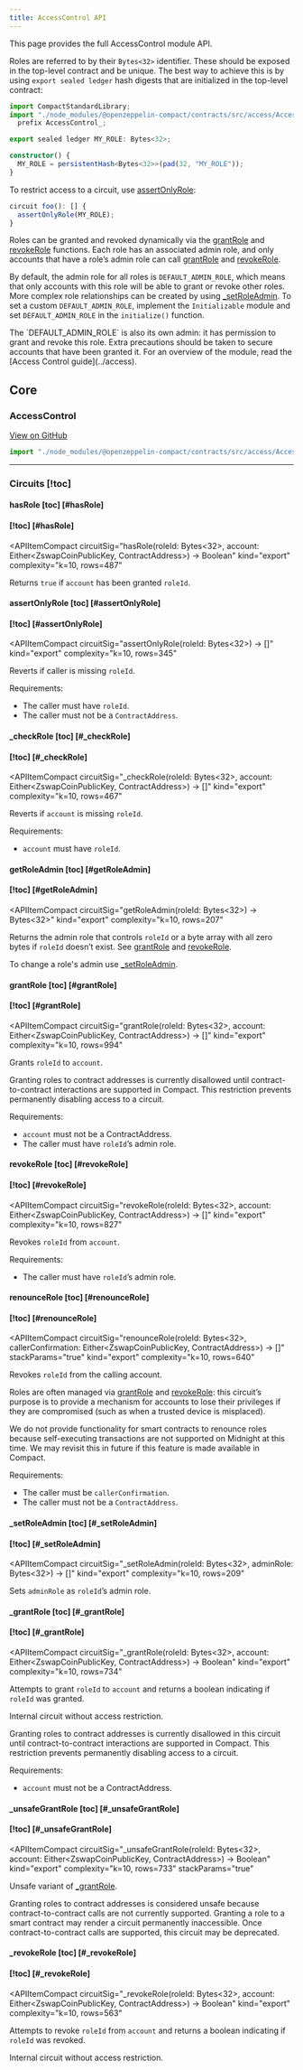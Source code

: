 ```yaml
---
title: AccessControl API
---
```


This page provides the full AccessControl module API.

Roles are referred to by their `Bytes<32>` identifier.
These should be exposed in the top-level contract and be unique.
The best way to achieve this is by using `export sealed ledger` hash digests that are initialized in the top-level contract:

```typescript
import CompactStandardLibrary;
import "./node_modules/@openzeppelin-compact/contracts/src/access/AccessControl"
  prefix AccessControl_;

export sealed ledger MY_ROLE: Bytes<32>;

constructor() {
  MY_ROLE = persistentHash<Bytes<32>>(pad(32, "MY_ROLE"));
}
```

To restrict access to a circuit, use [assertOnlyRole](#assertonlyrole):

```typescript
circuit foo(): [] {
  assertOnlyRole(MY_ROLE);
}
```

Roles can be granted and revoked dynamically via the [grantRole](#grantRole) and [revokeRole](#revokeRole) functions.
Each role has an associated admin role,
and only accounts that have a role’s admin role can call [grantRole](#grantRole) and [revokeRole](#revokeRole).

By default, the admin role for all roles is `DEFAULT_ADMIN_ROLE`,
which means that only accounts with this role will be able to grant or revoke other roles.
More complex role relationships can be created by using [_setRoleAdmin](#_setRoleAdmin).
To set a custom `DEFAULT_ADMIN_ROLE`,
implement the `Initializable` module and set `DEFAULT_ADMIN_ROLE` in the `initialize()` function.

<Callout type='warn'>
  The `DEFAULT_ADMIN_ROLE` is also its own admin: it has permission to grant and revoke this role.
  Extra precautions should be taken to secure accounts that have been granted it.
</Callout>

<Callout type='info'>
  For an overview of the module, read the [Access Control guide](../access).
</Callout>

## Core

### AccessControl

[View on GitHub](https://github.com/OpenZeppelin/compact-contracts/blob/main/contracts/src/access/AccessControl.compact)

```ts
import "./node_modules/@openzeppelin-compact/contracts/src/access/AccessControl";
```

---

### Circuits [!toc]

#### hasRole [toc] [#hasRole]
#### [!toc] [#hasRole]
<APIItemCompact
  circuitSig="hasRole(roleId: Bytes<32>, account: Either<ZswapCoinPublicKey, ContractAddress>) → Boolean"
  kind="export"
  complexity="k=10, rows=487"
>
  Returns `true` if `account` has been granted `roleId`.
</APIItemCompact>

#### assertOnlyRole [toc] [#assertOnlyRole]
#### [!toc] [#assertOnlyRole]
<APIItemCompact
  circuitSig="assertOnlyRole(roleId: Bytes<32>) → []"
  kind="export"
  complexity="k=10, rows=345"
>
  Reverts if caller is missing `roleId`.

  Requirements:

  * The caller must have `roleId`.
  * The caller must not be a `ContractAddress`.
</APIItemCompact>

#### _checkRole [toc] [#_checkRole]
#### [!toc] [#_checkRole]
<APIItemCompact
  circuitSig="_checkRole(roleId: Bytes<32>, account: Either<ZswapCoinPublicKey, ContractAddress>) → []"
  kind="export"
  complexity="k=10, rows=467"
>
  Reverts if `account` is missing `roleId`.

  Requirements:

  * `account` must have `roleId`.
</APIItemCompact>

#### getRoleAdmin [toc] [#getRoleAdmin]
#### [!toc] [#getRoleAdmin]
<APIItemCompact
  circuitSig="getRoleAdmin(roleId: Bytes<32>) → Bytes<32>"
  kind="export"
  complexity="k=10, rows=207"
>
  Returns the admin role that controls `roleId` or a byte array with all zero bytes if `roleId` doesn’t exist.
  See [grantRole](#grantRole) and [revokeRole](#revokeRole).

  To change a role's admin use [_setRoleAdmin](#_setRoleAdmin).
</APIItemCompact>

#### grantRole [toc] [#grantRole]
#### [!toc] [#grantRole]
<APIItemCompact
  circuitSig="grantRole(roleId: Bytes<32>, account: Either<ZswapCoinPublicKey, ContractAddress>) → []"
  kind="export"
  complexity="k=10, rows=994"
>
  Grants `roleId` to `account`.

  <Callout type='info'>
    Granting roles to contract addresses is currently disallowed until contract-to-contract interactions are supported in Compact.
    This restriction prevents permanently disabling access to a circuit.
  </Callout>

  Requirements:

  * `account` must not be a ContractAddress.
  * The caller must have `roleId`’s admin role.
</APIItemCompact>

#### revokeRole [toc] [#revokeRole]
#### [!toc] [#revokeRole]
<APIItemCompact
  circuitSig="revokeRole(roleId: Bytes<32>, account: Either<ZswapCoinPublicKey, ContractAddress>) → []"
  kind="export"
  complexity="k=10, rows=827"
>
  Revokes `roleId` from `account`.

  Requirements:

  * The caller must have `roleId`’s admin role.
</APIItemCompact>

#### renounceRole [toc] [#renounceRole]
#### [!toc] [#renounceRole]
<APIItemCompact
  circuitSig="renounceRole(roleId: Bytes<32>, callerConfirmation: Either<ZswapCoinPublicKey, ContractAddress>) → []"
  stackParams="true"
  kind="export"
  complexity="k=10, rows=640"
>
  Revokes `roleId` from the calling account.

  Roles are often managed via [grantRole](#grantRole) and [revokeRole](#revokeRole):
  this circuit’s purpose is to provide a mechanism for accounts to lose their privileges
  if they are compromised (such as when a trusted device is misplaced).

  <Callout type='info'>
    We do not provide functionality for smart contracts to renounce roles because self-executing transactions are not supported on Midnight at this time.
    We may revisit this in future if this feature is made available in Compact.
  </Callout>

  Requirements:

  * The caller must be `callerConfirmation`.
  * The caller must not be a `ContractAddress`.
</APIItemCompact>

#### _setRoleAdmin [toc] [#_setRoleAdmin]
#### [!toc] [#_setRoleAdmin]
<APIItemCompact
  circuitSig="_setRoleAdmin(roleId: Bytes<32>, adminRole: Bytes<32>) → []"
  kind="export"
  complexity="k=10, rows=209"
>
  Sets `adminRole` as `roleId`’s admin role.
</APIItemCompact>

#### _grantRole [toc] [#_grantRole]
#### [!toc] [#_grantRole]
<APIItemCompact
  circuitSig="_grantRole(roleId: Bytes<32>, account: Either<ZswapCoinPublicKey, ContractAddress>) → Boolean"
  kind="export"
  complexity="k=10, rows=734"
>
  Attempts to grant `roleId` to `account` and returns a boolean indicating if `roleId` was granted.

  Internal circuit without access restriction.

  <Callout type='info'>
    Granting roles to contract addresses is currently disallowed in this circuit until contract-to-contract interactions are supported in Compact.
    This restriction prevents permanently disabling access to a circuit.
  </Callout>

  Requirements:

  * `account` must not be a ContractAddress.
</APIItemCompact>

#### _unsafeGrantRole [toc] [#_unsafeGrantRole]
#### [!toc] [#_unsafeGrantRole]
<APIItemCompact
  circuitSig="_unsafeGrantRole(roleId: Bytes<32>, account: Either<ZswapCoinPublicKey, ContractAddress>) → Boolean"
  kind="export"
  complexity="k=10, rows=733"
  stackParams="true"
>
  Unsafe variant of [_grantRole](#_grantRole).

  <Callout type='warn'>
    Granting roles to contract addresses is considered unsafe because contract-to-contract calls are not currently supported.
    Granting a role to a smart contract may render a circuit permanently inaccessible.
    Once contract-to-contract calls are supported, this circuit may be deprecated.
  </Callout>
</APIItemCompact>

#### _revokeRole [toc] [#_revokeRole]
#### [!toc] [#_revokeRole]
<APIItemCompact
  circuitSig="_revokeRole(roleId: Bytes<32>, account: Either<ZswapCoinPublicKey, ContractAddress>) → Boolean"
  kind="export"
  complexity="k=10, rows=563"
>
  Attempts to revoke `roleId` from `account` and returns a boolean indicating if `roleId` was revoked.

  Internal circuit without access restriction.
</APIItemCompact>
